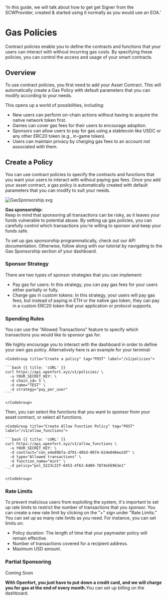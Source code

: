   'In this guide, we will talk about how to get get Signer from the SCWProvider, created & started using it normally as you would use an EOA.'

# Gas Policies

Contract policies enable you to define the contracts and functions that your users can interact with without incurring gas costs. By specifying these policies, you can control the access and usage of your smart contracts.

## Overview

To use contract policies, you first need to add your Asset Contract. This will automatically create a Gas Policy with default parameters that you can modify according to your needs.

This opens up a world of possibilities, including:

- New users can perform on-chain actions without having to acquire the native network token first.
- Games can cover gas fees for their users to encourage adoption.
- Sponsors can allow users to pay for gas using a stablecoin like USDC or any other ERC20 token (e.g., in-game token).
- Users can maintain privacy by charging gas fees to an account not associated with them.

## Create a Policy

You can use contract policies to specify the contracts and functions that you want your users to interact with without paying gas fees. Once you add your asset contract, a gas policy is automatically created with default parameters that you can modify to suit your needs.

![GasSponsorship.svg](https://blog-cms.openfort.xyz/uploads/Gas_Sponsorship_49fd2dd651.svg)

<Note>
  <strong>Gas sponsorship:</strong>
  <br /> Keep in mind that sponsoring all transactions can be risky, as it leaves your funds vulnerable to potential abuse. By setting up gas policies, you can carefully control which transactions you're willing to sponsor and keep your funds safe.
</Note>

To set up gas sponsorship programmatically, check out our API documentation. Otherwise, follow along with our tutorial by navigating to the Gas Sponsorship section of your dashboard.

### Sponsor Strategy
There are two types of sponsor strategies that you can implement:

- Pay gas for users: In this strategy, you can pay gas fees for your users either partially or fully.
- Charge gas in custom tokens: In this strategy, your users will pay gas fees, but instead of paying in ETH or the native gas token, they can pay in a custom ERC20 token that your application or protocol supports.

### Spending Rules
You can use the "Allowed Transactions" feature to specify which transactions you would like to sponsor gas for. 

We highly encourage you to interact with the dashboard in order to define your own gas policy. Alternatively here is an example for your terminal:

    <CodeGroup title="Create a policy" tag="POST" label="/v1/policies">

    ```bash {{ title: 'cURL' }}
    curl https://api.openfort.xyz/v1/policies/ \
      -u YOUR_SECRET_KEY: \
      -d chain_id= 5 \
      -d name="TEST" \
      -d strategy="pay_per_user"
    ```

    </CodeGroup>

Then, you can select the functions that you want to sponsor from your asset contract, or select all functions.

    <CodeGroup title="Create Allow Function Policy" tag="POST" label="/v1/allow_functions">

    ```bash {{ title: 'cURL' }}
    curl https://api.openfort.xyz/v1/allow_functions \
      -u YOUR_SECRET_KEY: \
      -d contract="con_e4e89bfa-d791-405d-9074-624e040ee2df" \
      -d type="Allowed transactions" \
      -d function_name="mint" \
      -d policy="pol_5223c22f-6453-4f63-8d08-7874e56963e1"
    ```

    </CodeGroup>

### Rate Limits
To prevent malicious users from exploiting the system, it's important to set up rate limits to restrict the number of transactions that you sponsor. You can create a new rate limit by clicking on the "+" sign under "Rate Limits." You can set up as many rate limits as you need. For instance, you can set limits on:

- Policy duration: The length of time that your paymaster policy will remain effective.
- Number of transactions covered for a recipient address.
- Maximum USD amount.

### Partial Sponsoring 
Coming Soon

<strong>With Openfort, you just have to put down a credit card, and we will charge you for gas at the end of every month.</strong>You can set up billing on the dashboard.
